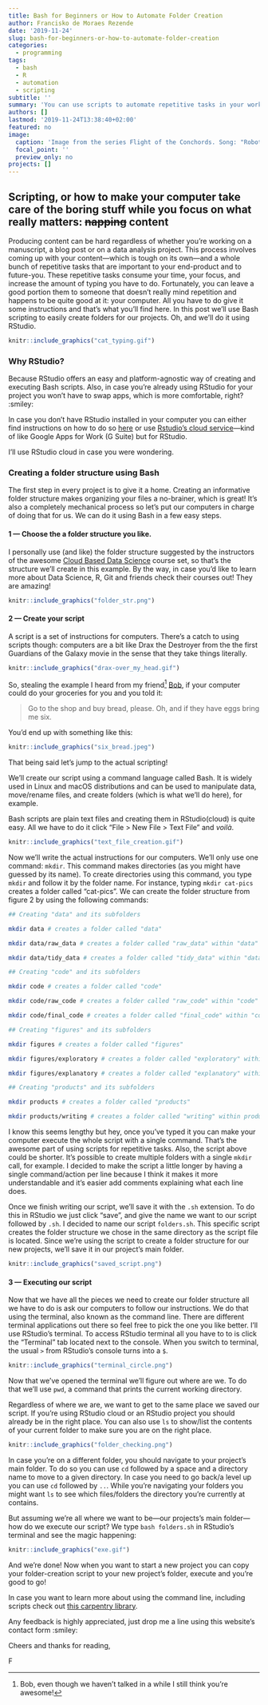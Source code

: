 ```yaml
---
title: Bash for Beginners or How to Automate Folder Creation
author: Francisko de Moraes Rezende
date: '2019-11-24'
slug: bash-for-beginners-or-how-to-automate-folder-creation
categories:
  - programming
tags:
  - bash
  - R
  - automation
  - scripting
subtitle: ''
summary: 'You can use scripts to automate repetitive tasks in your workflow, saving time, your keyboard, and some of your sanity OR scripts for beginners'
authors: []
lastmod: '2019-11-24T13:38:40+02:00'
featured: no
image:
  caption: 'Image from the series Flight of the Conchords. Song: "Robots" (also known as "Humans Are Dead"). You know, because we are automating stuff?'
  focal_point: ''
  preview_only: no
projects: []
---
```


## Scripting, or how to make your computer take care of the boring stuff while you focus on what really matters: ~~napping~~ content

Producing content can be hard regardless of whether you're working on a manuscript, a blog post or on a data analysis project.
This process involves coming up with your content---which is tough on its own---and a whole bunch of repetitive tasks that are important to your end-product and to future-you.
These repetitive tasks consume your time, your focus, and increase the amount of typing you have to do.
Fortunately, you can leave a good portion them to someone that doesn't really mind repetition and happens to be quite good at it: your computer.
All you have to do give it some instructions and that's what you'll find here. 
In this post we'll use Bash scripting to easily create folders for our projects.
Oh, and we'll do it using RStudio.

```r
knitr::include_graphics("cat_typing.gif")
```

### Why RStudio?

Because RStudio offers an easy and platform-agnostic way of creating and executing Bash scripts.
Also, in case you're already using RStudio for your project you won't have to swap apps, which is more comfortable, right? :smiley:

In case you don't have RStudio installed in your computer you can either find instructions on how to do so [here](https://rstudio.com/) or use [Rstudio's cloud service](https://rstudio.cloud/)---kind of like Google Apps for Work (G Suite) but for RStudio.

I'll use RStudio cloud in case you were wondering.


<!-- ![Tutorials sometimes feel like this when we assume](how_to_draw_an_owl.jpg) -->


### Creating a folder structure using Bash


The first step in every project is to give it a home.
Creating an informative folder structure makes organizing your files a no-brainer, which is great! 
It's also a completely mechanical process so let's put our computers in charge of doing that for us. 
We can do it using Bash in a few easy steps.

#### 1 --- Choose the a folder structure you like. 

I personally use (and like) the folder structure suggested by the instructors of the awesome [Cloud Based Data Science](https://leanpub.com/universities/set/jhu/cloud-based-data-science) course set, so that's the structure we'll create in this example.
By the way, in case you'd like to learn more about Data Science, R, Git and friends check their courses out! They are amazing!


```r
knitr::include_graphics("folder_str.png")
```

#### 2 --- Create your script

A script is a set of instructions for computers. 
There's a catch to using scripts though: computers are a bit like Drax the Destroyer from the the first Guardians of the Galaxy movie in the sense that they take things literally.

```r
knitr::include_graphics("drax-over_my_head.gif")
```

So, stealing the example I heard from my friend[^1] 
[Bob](https://twitter.com/bob_solar), if your computer could do your groceries for you and you told it: 

[^1]: Bob, even though we haven't talked in a while I still think you're awesome!

> Go to the shop and buy bread, please. Oh, and if they have eggs bring me six.

You'd end up with something like this:

```r
knitr::include_graphics("six_bread.jpeg")
```

That being said let's jump to the actual scripting!

We'll create our script using a command language called Bash. 
It is widely used in Linux and macOS distributions and  can be used to manipulate data, move/rename files, and create folders (which is what we'll do here), for example.

Bash scripts are plain text files and creating them in RStudio(cloud) is quite easy. All we have to do it click "File > New File > Text File" and _voilà_.

```r
knitr::include_graphics("text_file_creation.gif")
```

Now we'll write the actual instructions for our computers. 
We'll only use one command: `mkdir`. This command makes directories (as you might have guessed by its name).
To create directories using this command, you type `mkdir` and follow it by the folder name.
For instance, typing `mkdir cat-pics` creates a folder called "cat-pics".
We can create the folder structure from figure 2 by using the following commands:

```bash
## Creating "data" and its subfolders

mkdir data # creates a folder called "data"

mkdir data/raw_data # creates a folder called "raw_data" within "data"

mkdir data/tidy_data # creates a folder called "tidy_data" within "data"

## Creating "code" and its subfolders

mkdir code # creates a folder called "code"

mkdir code/raw_code # creates a folder called "raw_code" within "code"

mkdir code/final_code # creates a folder called "final_code" within "code"

## Creating "figures" and its subfolders

mkdir figures # creates a folder called "figures"

mkdir figures/exploratory # creates a folder called "exploratory" within "figures"

mkdir figures/explanatory # creates a folder called "explanatory" within "figures"

## Creating "products" and its subfolders

mkdir products # creates a folder called "products"

mkdir products/writing # creates a folder called "writing" within products
```

I know this seems lengthy but hey, once you've typed it you can make your computer execute the whole script with a single command.
That's the awesome part of using scripts for repetitive tasks. 
Also, the script above could be shorter.
It's possible to create multiple folders with a single `mkdir` call, for example.
I decided to make the script a little longer by having a single command/action per line because I think it makes it more understandable and it's easier add comments explaining what each line does.

Once we finish writing our script, we'll save it with the `.sh` extension.
To do this in RStudio we just click "save", and give the name we want to our script followed by `.sh`.
I decided to name our script `folders.sh`.
This specific script creates the folder structure we chose in the same directory as the script file is located. 
Since we're using the script to create a folder structure for our new projects, we'll save it in our project's main folder.

```r
knitr::include_graphics("saved_script.png")
```


#### 3 --- Executing our script

Now that we have all the pieces we need to create our folder structure all we have to do is ask our computers to follow our instructions.
We do that using the terminal, also known as the command line.
There are different terminal applications out there so feel free to pick the one you like better.
I'll use RStudio's terminal.
To access RStudio terminal all you have to to is click the "Terminal" tab located next to the console.
When you switch to terminal, the usual `>` from RStudio's console turns into a `$`.

```r
knitr::include_graphics("terminal_circle.png")
```

Now that we've opened the terminal we'll figure out where are we.
To do that we'll use `pwd`, a command that prints the current working directory.

Regardless of where we are, we want to get to the same place we saved our script.
If you're using RStudio cloud or an RStudio project you should already be in the right place.
You can also use `ls` to show/list the contents of your current folder to make sure you are on the right place.

```r
knitr::include_graphics("folder_checking.png")
```

In case you're on a different folder, you should navigate to your project's main folder.
To do so you can use `cd` followed by a space and a directory name to move to a given directory.
In case you need to go back/a level up you can use `cd` followed by `..`.
While you're navigating your folders you might want `ls` to see which files/folders the directory you're currently at contains.


But assuming we're all where we want to be---our projects's main folder---how do we execute our script?
We type `bash folders.sh` in RStudio's terminal and see the magic happening:

```r
knitr::include_graphics("exe.gif")
```

And we're done! Now when you want to start a new project you can copy your folder-creation script to your new project's folder, execute and you're good to go!

In case you want to learn more about using the command line, including scripts check out [this carpentry library](https://librarycarpentry.org/lc-shell/).

Any feedback is highly appreciated, just drop me a line using this website's contact form :smiley:

Cheers and thanks for reading,

F